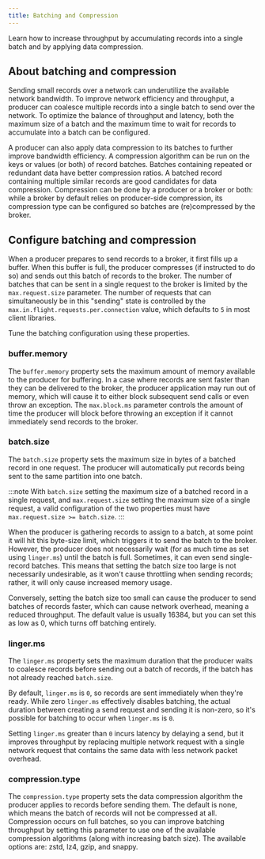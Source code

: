 ```yaml
---
title: Batching and Compression
---
```


<head>
    <meta name="title" content="Batching and Compression | Redpanda Docs"/>
    <meta name="description" content="Learn how to increase throughput by accumulating records into a single batched record and by applying data compression on records."/>
</head>

Learn how to increase throughput by accumulating records into a single batch and by applying data compression.

## About batching and compression

Sending small records over a network can underutilize the available network bandwidth. To improve network efficiency and throughput, a producer can coalesce multiple records into a single batch to send over the network. To optimize the balance of throughput and latency, both the maximum size of a batch and the maximum time to wait for records to accumulate into a batch can be configured.

A producer can also apply data compression to its batches to further improve bandwidth efficiency. A compression algorithm can be run on the keys or values (or both) of record batches. Batches containing repeated or redundant data have better compression ratios. A batched record containing multiple similar records are good candidates for data compression. Compression can be done by a producer or a broker or both: while a broker by default relies on producer-side compression, its compression type can be configured so batches are (re)compressed by the broker.

## Configure batching and compression

When a producer prepares to send records to a broker, it first fills up a buffer. When this buffer is full, the producer compresses (if instructed to do so) and sends out this batch of records to the broker. The number of batches that can be sent in a single request to the broker is limited by the `max.request.size` parameter. The number of requests that can simultaneously be in this "sending" state is controlled by the `max.in.flight.requests.per.connection` value, which defaults to `5` in most client libraries.

Tune the batching configuration using these properties.

### buffer.memory

The `buffer.memory` property sets the maximum amount of memory available to the producer for buffering. In a case where records are sent faster than they can be delivered to the broker, the producer application may run out of memory, which will cause it to either block subsequent send calls or even throw an exception. The `max.block.ms` parameter controls the amount of time the producer will block before throwing an exception if it cannot immediately send records to the broker.

### batch.size

The `batch.size` property sets the maximum size in bytes of a batched record in one request. The producer will automatically put records being sent to the same partition into one batch.

:::note
With `batch.size` setting the maximum size of a batched record in a single request, and `max.request.size` setting the maximum size of a single request, a valid configuration of the two properties must have `max.request.size >= batch.size`.
:::

When the producer is gathering records to assign to a batch, at some point it will hit this byte-size limit, which triggers it to send the batch to the broker. However, the producer does not necessarily wait (for as much time as set using `linger.ms`) until the batch is full. Sometimes, it can even send single-record batches. This means that setting the batch size too large is not necessarily undesirable, as it won't cause throttling when sending records; rather, it will only cause increased memory usage.

Conversely, setting the batch size too small can cause the producer to send batches of records faster, which can cause network overhead, meaning a reduced throughput. The default value is usually 16384, but you can set this as low as 0, which turns off batching entirely.

### linger.ms

The `linger.ms` property sets the maximum duration that the producer waits to coalesce records before sending out a batch of records, if the batch has not already reached `batch.size`. 

By default, `linger.ms` is `0`, so records are sent immediately when they're ready. While zero `linger.ms` effectively disables batching, the actual duration between creating a send request and sending it is non-zero, so it's possible for batching to occur when `linger.ms` is `0`.

Setting `linger.ms` greater than `0` incurs latency by delaying a send, but it improves throughput by replacing multiple network request with a single network request that contains the same data with less network packet overhead.

### compression.type

The `compression.type` property sets the data compression algorithm the producer applies to records before sending them. The default is none, which means the batch of records will not be compressed at all. Compression occurs on full batches, so you can improve batching throughput by setting this parameter to use one of the available compression algorithms (along with increasing batch size). The available options are: zstd, lz4, gzip, and snappy.

